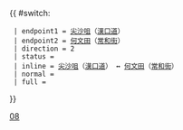{{ #switch: {{{format|}}}
  | endpoint1 = [[尖沙咀]]（[[漢口道 (香港)|漢口道]]）
  | endpoint2 = [[何文田]]（[[常和街]]）
  | direction = 2
  | status =
  | inline = [[尖沙咀]]（[[漢口道 (香港)|漢口道]]） ↔ [[何文田]]（[[常和街]]）
  | normal =
  | full =
}}<noinclude>[[Category:九龍專線小巴路線模板|08]]</noinclude>